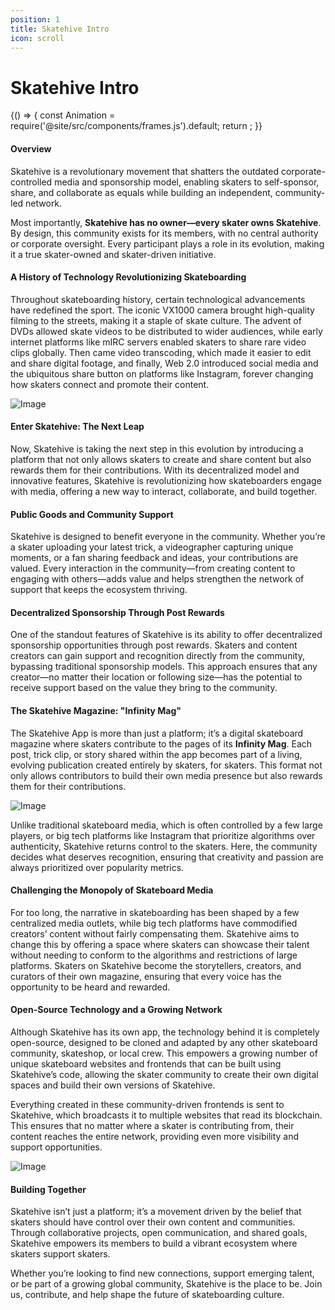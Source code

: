 ```yaml
---
position: 1
title: Skatehive Intro
icon: scroll
---
```



# Skatehive Intro

<div
    style={{
        display: 'flex',
        justifyContent: 'center',
        alignItems: 'center',
        flexDirection: 'column',
    }}
>
<BrowserOnly>
  {() => {
    const Animation = require('@site/src/components/frames.js').default;
    return <Animation />;
  }}
</BrowserOnly>
</div>

#### Overview

Skatehive is a revolutionary movement that shatters the outdated corporate-controlled media and sponsorship model, enabling skaters to self-sponsor, share, and collaborate as equals while building an independent, community-led network.

Most importantly, **Skatehive has no owner—every skater owns Skatehive**. By design, this community exists for its members, with no central authority or corporate oversight. Every participant plays a role in its evolution, making it a true skater-owned and skater-driven initiative.

#### A History of Technology Revolutionizing Skateboarding

Throughout skateboarding history, certain technological advancements have redefined the sport. The iconic VX1000 camera brought high-quality filming to the streets, making it a staple of skate culture. The advent of DVDs allowed skate videos to be distributed to wider audiences, while early internet platforms like mIRC servers enabled skaters to share rare video clips globally. Then came video transcoding, which made it easier to edit and share digital footage, and finally, Web 2.0 introduced social media and the ubiquitous share button on platforms like Instagram, forever changing how skaters connect and promote their content.

![Image](https://ipfs.skatehive.app/ipfs/QmSt5VnN6P4k3ja1D723F46GtpEzZnxcaZwMHqpv7saPri)

#### Enter Skatehive: The Next Leap

Now, Skatehive is taking the next step in this evolution by introducing a platform that not only allows skaters to create and share content but also rewards them for their contributions. With its decentralized model and innovative features, Skatehive is revolutionizing how skateboarders engage with media, offering a new way to interact, collaborate, and build together.

#### Public Goods and Community Support

Skatehive is designed to benefit everyone in the community. Whether you’re a skater uploading your latest trick, a videographer capturing unique moments, or a fan sharing feedback and ideas, your contributions are valued. Every interaction in the community—from creating content to engaging with others—adds value and helps strengthen the network of support that keeps the ecosystem thriving.

#### Decentralized Sponsorship Through Post Rewards

One of the standout features of Skatehive is its ability to offer decentralized sponsorship opportunities through post rewards. Skaters and content creators can gain support and recognition directly from the community, bypassing traditional sponsorship models. This approach ensures that any creator—no matter their location or following size—has the potential to receive support based on the value they bring to the community.

#### The Skatehive Magazine: "Infinity Mag"

The Skatehive App is more than just a platform; it’s a digital skateboard magazine where skaters contribute to the pages of its **Infinity Mag**. Each post, trick clip, or story shared within the app becomes part of a living, evolving publication created entirely by skaters, for skaters. This format not only allows contributors to build their own media presence but also rewards them for their contributions.

![Image](https://ipfs.skatehive.app/ipfs/QmPvSv7iRDrHJTxBpqeoyi5utA8QmgEUCuAiQ2JsYCGz4m)

Unlike traditional skateboard media, which is often controlled by a few large players, or big tech platforms like Instagram that prioritize algorithms over authenticity, Skatehive returns control to the skaters. Here, the community decides what deserves recognition, ensuring that creativity and passion are always prioritized over popularity metrics.

#### Challenging the Monopoly of Skateboard Media

For too long, the narrative in skateboarding has been shaped by a few centralized media outlets, while big tech platforms have commodified creators’ content without fairly compensating them. Skatehive aims to change this by offering a space where skaters can showcase their talent without needing to conform to the algorithms and restrictions of large platforms. Skaters on Skatehive become the storytellers, creators, and curators of their own magazine, ensuring that every voice has the opportunity to be heard and rewarded.

#### Open-Source Technology and a Growing Network

Although Skatehive has its own app, the technology behind it is completely open-source, designed to be cloned and adapted by any other skateboard community, skateshop, or local crew. This empowers a growing number of unique skateboard websites and frontends that can be built using Skatehive’s code, allowing the skater community to create their own digital spaces and build their own versions of Skatehive.

Everything created in these community-driven frontends is sent to Skatehive, which broadcasts it to multiple websites that read its blockchain. This ensures that no matter where a skater is contributing from, their content reaches the entire network, providing even more visibility and support opportunities.

![Image](https://ipfs.skatehive.app/ipfs/QmePbuFW6b86qDRbKXqpTr5rU8HKF6VRpboxiy9JH3Eujb)

#### Building Together

Skatehive isn’t just a platform; it’s a movement driven by the belief that skaters should have control over their own content and communities. Through collaborative projects, open communication, and shared goals, Skatehive empowers its members to build a vibrant ecosystem where skaters support skaters.

Whether you’re looking to find new connections, support emerging talent, or be part of a growing global community, Skatehive is the place to be. Join us, contribute, and help shape the future of skateboarding culture.
